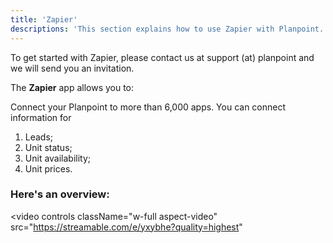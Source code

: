 ```yaml
---
title: 'Zapier'
descriptions: 'This section explains how to use Zapier with Planpoint.'
---
```


<Note>To get started with Zapier, please contact us at support (at) planpoint and we will send you an invitation.</Note>

The **Zapier** app allows you to:

Connect your Planpoint to more than 6,000 apps. You can connect information for
1. Leads;
2. Unit status;
3. Unit availability;
3. Unit prices.

### Here's an overview:


<video
  controls
  className="w-full aspect-video"
  src="https://streamable.com/e/yxybhe?quality=highest"
></video>